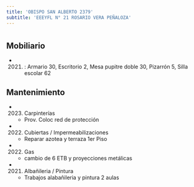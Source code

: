 ```yaml
---
title: 'OBISPO SAN ALBERTO 2379'
subtitle: 'EEEYFL N° 21 ROSARIO VERA PEÑALOZA'
---
```


#


## Mobiliario

*  (2021) : Armario 30, Escritorio 2, Mesa pupitre doble 30, Pizarrón 5, Silla escolar 62 





## Mantenimiento

*  (2023) Carpinterías 
    + Prov. Coloc  red de protección

*  (2022) Cubiertas / Impermeabilizaciones 
    + Reparar azotea y terraza 1er Piso

*  (2022) Gas 
    + cambio de 6 ETB y proyecciones metálicas

*  (2021) Albañileria / Pintura 
    + Trabajos alabañileria y pintura 2 aulas



